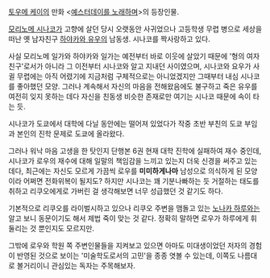 [[토우메 케이]]의 만화 <[[예스터데이를 노래하며]]>의 등장인물.

[[모리노메 시나코]]가 고향에 살던 당시 오랫동안 사귀었으나 고등학생 무렵 병으로 세상을 떠난 옛 남자친구 [[하야카와 유우]]의 남동생. 시나코를 짝사랑하고 있다.

사실 모리노메 일가와 하야카와 일가는 예전부터 바로 이웃에 살았기 때문에 '형의 여자친구'로서가 아니라 그 이전부터 시나코와 알고 지내던 사이였으며, 시나코와 요우가 사귈 무렵에는 아직 어렸기에 지금처럼 구체적으로는 아니었겠지만 그때부터 내심 시나코를 좋아했던 모양. 그러나 계속해서 자신의 마음을 전해왔음에도 불구하고 죽은 유우를 여전히 잊지 못하는 데다 자신을 친동생 비슷한 존재로만 여기는 시나코 때문에 속이 타는 듯.

시나코가 도쿄에서 대학에 다닐 동안에는 떨어져 있었다가 작중 초반 부친의 도쿄 부임과 본인의 진학 문제로 도쿄에 올라왔다. 

그러나 워낙 마음 고생을 한 탓인지 단행본 6권 현재 대학 진학에 실패하여 재수 중인데, 시나코가 로우의 재수에 대해 일말의 책임감을 느끼고 있는지 더욱 신경을 써주고 있는 데다, 최근에는 자신도 모르게 가끔씩 로우를 '''미미하게나마''' 남성으로 의식하게 된 모양이라 어쩌면 전화위복이 될지도? 하지만 시나코는 꽤 기분나빠하는 듯 거절하는 태도를 취하고 리쿠오에게로 가버린 걸 생각해보면 너무 성급했던 것 같기도 하다.

기본적으로 리쿠오를 라이벌시하고 있으나 리쿠오 주변을 맴돌고 있는 [[노나카 하루]]와는 알고 보니 동문이기도 해서 제법 죽이 맞는 것 같다. 정확히 말하면 로우가 하루에게 휘둘리는 것 뿐인지도 모르지만.

그밖에 로우와 학원 쪽 주변인물들을 지켜보고 있으면 아마도 미대생이었던 저자의 경험이 반영된 것으로 보이는 '미술학도로서의 고민'을 종종 엿볼 수 있는데, 이쪽도 나름대로 볼거리이니 관심있는 독자는 주목해보자.
